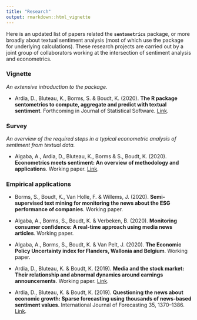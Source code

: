 ```yaml
---
title: "Research"
output: rmarkdown::html_vignette
---
```


Here is an updated list of papers related the **`sentometrics`** package, or more broadly about textual sentiment analysis (most of which use the package for underlying calculations). These research projects are carried out by a joint group of collaborators working at the intersection of sentiment analysis and econometrics. 

### Vignette

_An extensive introduction to the package._

- Ardia, D., Bluteau, K., Borms, S. & Boudt, K. (2020). **The R package sentometrics to compute, aggregate and predict with textual sentiment**. Forthcoming in Journal of Statistical Software. [Link](https://doi.org/10.2139/ssrn.3067734).

### Survey

_An overview of the required steps in a typical econometric analysis of sentiment from textual data._

- Algaba, A., Ardia, D., Bluteau, K., Borms & S., Boudt, K. (2020). **Econometrics meets sentiment: An overview of methodology and applications**. Working paper. [Link](https://doi.org/10.2139/ssrn.2652876).

### Empirical applications

- Borms, S., Boudt, K., Van Holle, F. & Willems, J. (2020). **Semi-supervised text mining for monitoring the news about the ESG performance of companies**. Working paper.

- Algaba, A., Borms, S., Boudt, K. & Verbeken, B. (2020). **Monitoring consumer confidence: A real-time approach using media news articles**. Working paper.

- Algaba, A., Borms, S., Boudt, K. & Van Pelt, J. (2020). **The Economic Policy Uncertainty index for Flanders, Wallonia and Belgium**. Working paper.

- Ardia, D., Bluteau, K. & Boudt, K. (2019). **Media and the stock market: Their relationship and abnormal dynamics around earnings announcements**. Working paper. [Link](http://dx.doi.org/10.2139/ssrn.3192064 ).

- Ardia, D., Bluteau, K. & Boudt, K. (2019). **Questioning the news about economic growth: Sparse forecasting using thousands of news-based sentiment values**. International Journal of Forecasting 35, 1370–1386. [Link](https://doi.org/10.1016/j.ijforecast.2018.10.010).

